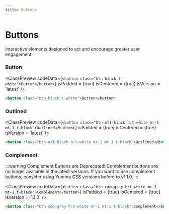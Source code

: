 ```yaml
---
title: Buttons
---
```



# Buttons

Interactive elements designed to act and encourage greater user engagement.

### Button

<ClassPreview
  codeData={`
    <button class="btn-black t-white">Button</button>
  `}
  isPadded = {true}
  isCentered = {true}
  isVersion = 'latest'
/>

```html
<button class="btn-black t-white">Button</button>
```

### Outlined

<ClassPreview
  codeData={`
    <button class="btn-otl-black h:t-white mr-1 mt-1 t-black">Outlined</button>
  `}
  isPadded = {true}
  isCentered = {true}
  isVersion = 'latest'
/>

```html
<button class="btn-otl-black h:t-white mr-1 mt-1 t-black">Outlined</button>
```

### Complement

:::warning Complement Buttons are Deprecated!
Complement buttons are no longer available in the latest versions. If you want to use complement buttons, consider using Yumma CSS versions before to v1.1.0.
:::

<ClassPreview
  codeData={`
    <button class="btn-cmp-gray h:t-white mr-1 mt-1 t-black">Complement</button>
  `}
  isPadded = {true}
  isCentered = {true}
  isVersion = '1.1.0'
/>

```html
<button class="btn-cmp-gray h:t-white mr-1 mt-1 t-black">Complement</button>
```
